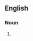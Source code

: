{{also|Sticklers}}

==English==

===Noun===
{{head|en|noun plural form}}

# {{plural of|stickler|lang=en}}